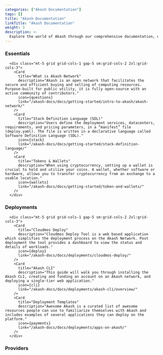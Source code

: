 ```yaml
---
categories: ["Akash Documentation"]
tags: []
title: "Akash Documentation"
linkTitle: "Akash Documentation"
weight: 3
description: >-
  Explore the world of Akash through our comprehensive documentation, offering tutorials and a rich repository of platform insights.
---
```






### Essentials

      <div class="mt-5 grid grid-cols-1 gap-5 sm:grid-cols-2 2xl:grid-cols-3">
        <Card
          title="What is Akash Network"
          description="Akash is an open network that facilitates the secure and efficient buying and selling of computing resources. Purpose-built for public utility, it is fully open-source with an active community of contributors."
          icon={questions}
          link="/akash-docs/docs/getting-started/intro-to-akash/akash-network/"
        />
        <Card
          title="Stack Definition Language (SDL)"
          description="Users define the deployment services, datacenters, requirements, and pricing parameters, in a “manifest” file (deploy.yaml). The file is written in a declarative language called Software Definition Language (SDL)."
          icon={stack}
          link="/akash-docs/docs/getting-started/stack-definition-language/"
        />
        <Card
          title="Tokens & Wallets"
          description="When using cryptocurrency, setting up a wallet is crucial to hold and utilize your coins. A wallet, whether software or hardware, allows you to transfer cryptocurrency from an exchange to a usable location."
          icon={wallets}
          link="/akash-docs/docs/getting-started/token-and-wallets/"
        />
      </div>

### Deployments

      <div class="mt-5 grid grid-cols-1 gap-5 sm:grid-cols-2 2xl:grid-cols-3">
        <Card
          title="Cloudmos Deploy"
          description="Cloudmos Deploy Tool is a web based application which simplifies the deployment process on the Akash Network. Post deployment the tool provides a dashboard to view the status and details of workloads."
          icon={deploy}
          link="/akash-docs/docs/deployments/cloudmos-deploy/"
        />
        <Card
          title="Akash CLI"
          description="This guide will walk you through installing the Akash CLI, creating and funding an account on an Akash network, and deploying a single-tier web application."
          icon={cli}
          link="/akash-docs/docs/deployments/akash-cli/overview/"
        />
        <Card
          title="Deployment Templates"
          description="Awesome Akash is a curated list of awesome resources people can use to familiarize themselves with Akash and includes examples of several applications they can deploy on the platform."
          icon={payments}
          link="/akash-docs/docs/deployments/apps-on-akash/"
        />
      </div>

### Providers

<div class="mt-5 grid grid-cols-1 gap-5 sm:grid-cols-2 2xl:grid-cols-3">
  <Card
    title="Kubernetes Cluster for Akash Providers"
    description="The setup of a Kubernetes cluster is the responsibility of the provider. This guide provides best practices and recommendations for setting up a Kubernetes cluster. This document is not a comprehensive guide and assumes pre-existing Kubernetes knowledge."
    icon={gpus}
    link="/akash-docs/docs/providers/build-a-cloud-provider/kubernetes-cluster-for-akash-providers/kubernetes-cluster-for-akash-providers/"
  />
  <Card
    title="Build a Cloud Provider with Praetor App"
    description="Praetor App provides an easy way to become a cloud provider for Akash Network. You can become a provider using a simplified UI rather than Command-line Interface. Once you become a cloud provider, and if the deployers choose your provider to deploy their application, they pay you in AKT."
    icon={praetor}
    link="https://docs.praetorapp.com/akash-provider/build-a-cloud-provider"
  />
  <Card
    title="Akash Provider FAQ and Guide "
    description="Use the techniques detailed in this guide to verify Akash Provider functionality and troubleshoot issues as they appear."
    icon={rocket}
    link="/akash-docs/docs/providers/provider-faq-and-guide/"
  />
</div>
